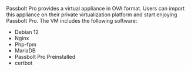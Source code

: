 Passbolt Pro provides a virtual appliance in OVA format. Users can import this appliance on their private virtualization platform and start enjoying Passbolt Pro.
The VM includes the following software:

- Debian 12
- Nginx
- Php-fpm
- MariaDB
- Passbolt Pro Preinstalled
- certbot
